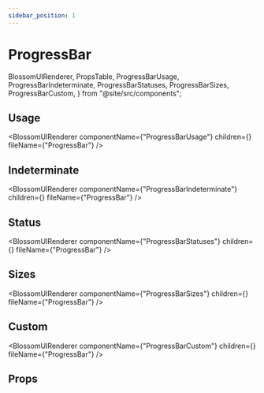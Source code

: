 ```yaml
---
sidebar_position: 1
---
```


# ProgressBar

  BlossomUIRenderer,
  PropsTable,
  ProgressBarUsage,
  ProgressBarIndeterminate,
  ProgressBarStatuses,
  ProgressBarSizes,
  ProgressBarCustom,
} from "@site/src/components";

## Usage

<BlossomUIRenderer
  componentName={"ProgressBarUsage"}
  children={<ProgressBarUsage />}
  fileName={"ProgressBar"}
/>

## Indeterminate

<BlossomUIRenderer
  componentName={"ProgressBarIndeterminate"}
  children={<ProgressBarIndeterminate />}
  fileName={"ProgressBar"}
/>

## Status

<BlossomUIRenderer
  componentName={"ProgressBarStatuses"}
  children={<ProgressBarStatuses />}
  fileName={"ProgressBar"}
/>

## Sizes

<BlossomUIRenderer
  componentName={"ProgressBarSizes"}
  children={<ProgressBarSizes />}
  fileName={"ProgressBar"}
/>

## Custom

<BlossomUIRenderer
  componentName={"ProgressBarCustom"}
  children={<ProgressBarCustom />}
  fileName={"ProgressBar"}
/>

## Props

<PropsTable componentName="ProgressBar" />
